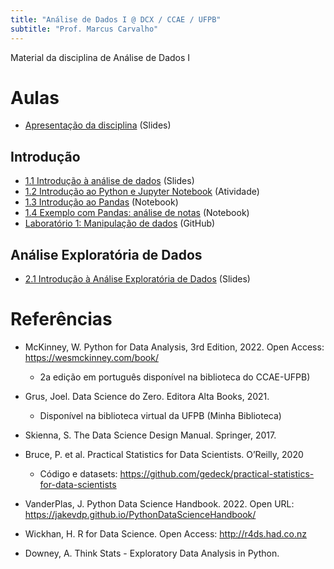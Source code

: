 ```yaml
---
title: "Análise de Dados I @ DCX / CCAE / UFPB"
subtitle: "Prof. Marcus Carvalho"
---
```


Material da disciplina de Análise de Dados I

# Aulas

- [Apresentação da disciplina](1-introducao/0-apresentacao.qmd) (Slides)

## Introdução

- [1.1 Introdução à análise de dados](1-introducao/1-introducao-ad.qmd) (Slides)
- [1.2 Introdução ao Python e Jupyter Notebook](1-introducao/2-intro-python-jupyter.qmd) (Atividade)
- [1.3 Introdução ao Pandas](1-introducao/3-intro-pandas.ipynb) (Notebook)
- [1.4 Exemplo com Pandas: análise de notas](1-introducao/4-exemplo-pandas.ipynb) (Notebook)
- [Laboratório 1: Manipulação de dados](https://github.com/analisededados-ufpb/lab-manipulacao-dados) (GitHub)

## Análise Exploratória de Dados

- [2.1 Introdução à Análise Exploratória de Dados](2-eda/1-intro-eda.qmd) (Slides)

# Referências

- McKinney, W. Python for Data Analysis, 3rd Edition, 2022. Open Access: [https://wesmckinney.com/book/](https://wesmckinney.com/book/)
    - 2a edição em português disponível na biblioteca do CCAE-UFPB)

- Grus, Joel. Data Science do Zero. Editora Alta Books, 2021.
    - Disponível na biblioteca virtual da UFPB (Minha Biblioteca)

- Skienna, S. The Data Science Design Manual. Springer, 2017.

- Bruce, P. et al. Practical Statistics for Data Scientists. O’Reilly, 2020
    - Código e datasets: [https://github.com/gedeck/practical-statistics-for-data-scientists](https://github.com/gedeck/practical-statistics-for-data-scientists)

- VanderPlas, J. Python Data Science Handbook. 2022. Open URL: [https://jakevdp.github.io/PythonDataScienceHandbook/](https://jakevdp.github.io/PythonDataScienceHandbook/)

- Wickhan, H. R for Data Science. Open Access: [http://r4ds.had.co.nz](http://r4ds.had.co.nz)

- Downey, A. Think Stats - Exploratory Data Analysis in Python. 
